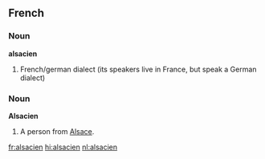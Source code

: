 ==French==

===Noun===
'''alsacien'''

#French/german dialect (its speakers live in France, but speak a German dialect)

=== Noun ===
'''Alsacien'''

# A person from [[Alsace]].

[[fr:alsacien]]
[[hi:alsacien]]
[[nl:alsacien]]